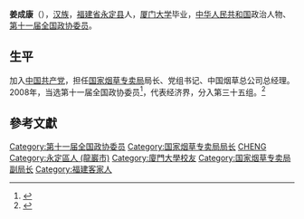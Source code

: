 '''姜成康'''（{{bd|1950年||}}），[[汉族|汉族]]，[[福建省|福建省]][[永定县|永定县]]人，[[厦门大学|厦门大学]]毕业，[[中华人民共和国|中华人民共和国]]政治人物、[[第十一届全国政协委员|第十一届全国政协委员]]。

==生平==
加入[[中国共产党|中国共产党]]，担任[[国家烟草专卖局|国家烟草专卖局]]局长、党组书记、中国烟草总公司总经理。2008年，当选第十一届全国政协委员<ref>{{cite news|title=第十一届全国政协委员名单|url=http://www.indaa.com.cn/zt/2009qglh/zxzs/200903/t20090303_127573.html|accessdate=2013-04-09|newspaper=新华社北京1月25日电 中国人民政治协商会议第十一届全国委员会委员名单(共2237人，2008年1月25日政协第十届全国委员会常务委员会第二十次会议通过)|date=2008年1月25日|deadurl=yes|archiveurl=https://web.archive.org/web/20130928014403/http://www.indaa.com.cn/zt/2009qglh/zxzs/200903/t20090303_127573.html|archivedate=2013年9月28日}}</ref>，代表经济界，分入第三十五组。<ref>{{cite news|title=全国政协信息-姜成康|url=http://www.cppcc.gov.cn/CMS/wylibary/showJcwyxtInfoWylibary.action?tabJcwyxt.guid=11W0012630&wytype=wjwy|accessdate=2013-04-11|newspaper=全国政协委员会|archive-date=2015-09-24|archive-url=https://web.archive.org/web/20150924012740/http://www.cppcc.gov.cn/CMS/wylibary/showJcwyxtInfoWylibary.action?tabJcwyxt.guid=11W0012630&wytype=wjwy|dead-url=no}}</ref>

==參考文獻==
{{reflist}}

{{中国政治人物小作品}}
{{DEFAULTSORT:J}}
[[Category:第十一届全国政协委员|Category:第十一届全国政协委员]]
[[Category:国家烟草专卖局局长|Category:国家烟草专卖局局长]]
[[Category:姜姓|CHENG]]
[[Category:永定區人_(龍巖市)|Category:永定區人 (龍巖市)]]
[[Category:廈門大學校友|Category:廈門大學校友]]
[[Category:国家烟草专卖局副局长|Category:国家烟草专卖局副局长]]
[[Category:福建客家人|Category:福建客家人]]